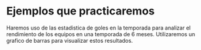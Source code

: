 # Ejemplos que practicaremos

Haremos uso de las estadistica de goles en la temporada para analizar el rendimiento de los equipos en una temporada de 6 meses.
Utilizaremos un grafico de barras para visualizar estos resultados.
